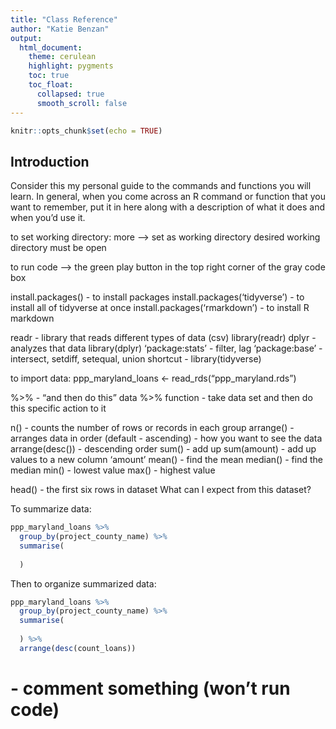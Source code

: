 ```yaml
---
title: "Class Reference"
author: "Katie Benzan"
output:
  html_document:
    theme: cerulean
    highlight: pygments
    toc: true
    toc_float:
      collapsed: true
      smooth_scroll: false
---
```


```r
knitr::opts_chunk$set(echo = TRUE)
```

## Introduction

Consider this my personal guide to the commands and functions you will learn. In general, when you come across an R command or function that you want to remember, put it in here along with a description of what it does and when you'd use it.

to set working directory: more --> set as working directory
desired working directory must be open

to run code --> the green play button in the top right corner of the gray code box

install.packages() - to install packages
install.packages('tidyverse') - to install all of tidyverse at once
install.packages('rmarkdown') - to install R markdown

readr - library that reads different types of data (csv)
library(readr)
dplyr - analyzes that data
library(dplyr)
'package:stats' - filter, lag
'package:base' - intersect, setdiff, setequal, union
shortcut - library(tidyverse)

to import data: ppp_maryland_loans <- read_rds("ppp_maryland.rds")

%>% - "and then do this"
data %>% function - take data set and then do this specific action to it

n() - counts the number of rows or records in each group
arrange() - arranges data in order (default - ascending)
  - how you want to see the data
arrange(desc()) - descending order
sum() - add up
sum(amount) - add up values to a new column 'amount'
mean() - find the mean
median() - find the median
min() - lowest value
max() - highest value

head() - the first six rows in dataset 
What can I expect from this dataset?

To summarize data: 
```r
ppp_maryland_loans %>%
  group_by(project_county_name) %>%
  summarise(
    
  )
```

Then to organize summarized data:
```r
ppp_maryland_loans %>%
  group_by(project_county_name) %>%
  summarise(
    
  ) %>%
  arrange(desc(count_loans))
```

# - comment something (won't run code)